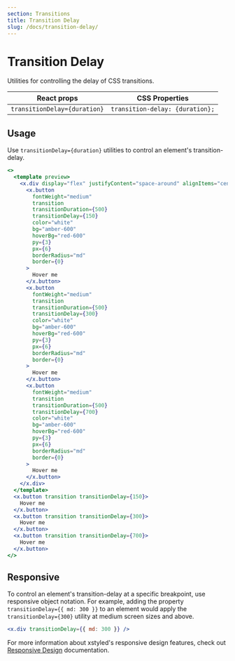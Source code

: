 ```yaml
---
section: Transitions
title: Transition Delay
slug: /docs/transition-delay/
---
```


# Transition Delay

Utilities for controlling the delay of CSS transitions.

<carbon-ad />

| React props                  | CSS Properties                  |
| ---------------------------- | ------------------------------- |
| `transitionDelay={duration}` | `transition-delay: {duration};` |

## Usage

Use `transitionDelay={duration}` utilities to control an element's transition-delay.

```jsx preview color=amber
<>
  <template preview>
    <x.div display="flex" justifyContent="space-around" alignItems="center">
      <x.button
        fontWeight="medium"
        transition
        transitionDuration={500}
        transitionDelay={150}
        color="white"
        bg="amber-600"
        hoverBg="red-600"
        py={3}
        px={6}
        borderRadius="md"
        border={0}
      >
        Hover me
      </x.button>
      <x.button
        fontWeight="medium"
        transition
        transitionDuration={500}
        transitionDelay={300}
        color="white"
        bg="amber-600"
        hoverBg="red-600"
        py={3}
        px={6}
        borderRadius="md"
        border={0}
      >
        Hover me
      </x.button>
      <x.button
        fontWeight="medium"
        transition
        transitionDuration={500}
        transitionDelay={700}
        color="white"
        bg="amber-600"
        hoverBg="red-600"
        py={3}
        px={6}
        borderRadius="md"
        border={0}
      >
        Hover me
      </x.button>
    </x.div>
  </template>
  <x.button transition transitionDelay={150}>
    Hover me
  </x.button>
  <x.button transition transitionDelay={300}>
    Hover me
  </x.button>
  <x.button transition transitionDelay={700}>
    Hover me
  </x.button>
</>
```

## Responsive

To control an element's transition-delay at a specific breakpoint, use responsive object notation. For example, adding the property `transitionDelay={{ md: 300 }}` to an element would apply the `transitionDelay={300}` utility at medium screen sizes and above.

```jsx
<x.div transitionDelay={{ md: 300 }} />
```

For more information about xstyled's responsive design features, check out [Responsive Design](/docs/responsive-design/) documentation.
